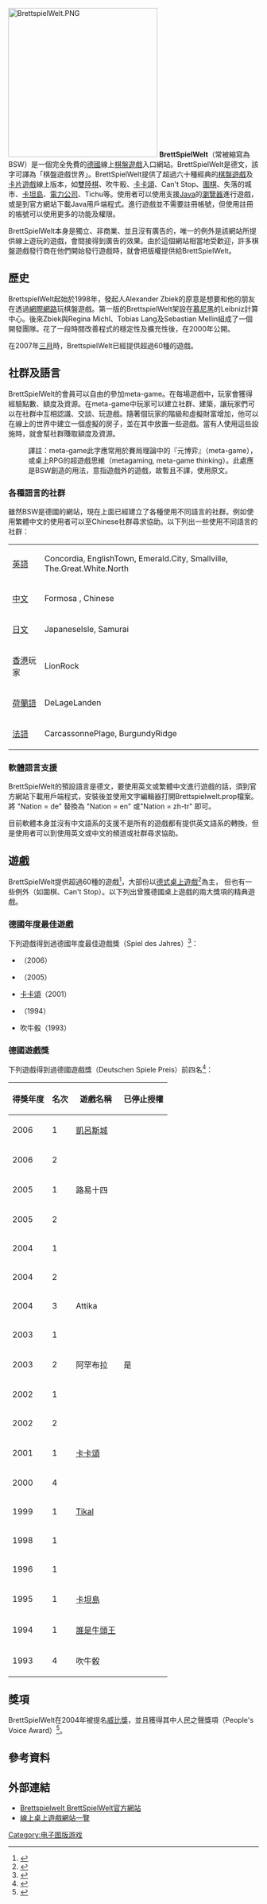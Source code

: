[[File:BrettspielWelt.PNG|300px]]
'''BrettSpielWelt'''（常被縮寫為BSW）是一個完全免費的[[德國|德國]]線上[[棋盤遊戲|棋盤遊戲]]入口網站。BrettSpielWelt是德文，該字可譯為「棋盤遊戲世界」。BrettSpielWelt提供了超過六十種經典的[[棋盤遊戲|棋盤遊戲]]及[[卡片遊戲|卡片遊戲]]線上版本，如[[雙陸棋|雙陸棋]]、吹牛骰、[[卡卡頌|卡卡頌]]、Can't Stop、[[圍棋|圍棋]]、失落的城市、[[卡坦島|卡坦島]]、[[發電廠_(桌上遊戲)|電力公司]]、Tichu等。使用者可以使用支援[[Java|Java]]的[[瀏覽器|瀏覽器]]進行遊戲，或是到官方網站下載Java用戶端程式。進行遊戲並不需要註冊帳號，但使用註冊的帳號可以使用更多的功能及權限。

BrettSpielWelt本身是獨立、非商業、並且沒有廣告的，唯一的例外是該網站所提供線上遊玩的遊戲，會間接得到廣告的效果。由於這個網站相當地受歡迎，許多棋盤遊戲發行商在他們開始發行遊戲時，就會把版權提供給BrettSpielWelt。

== 歷史 ==
BrettspielWelt起始於1998年，發起人Alexander Zbiek的原意是想要和他的朋友在透過[[網際網路|網際網路]]玩棋盤遊戲。第一版的BrettspielWelt架設在[[慕尼黑|慕尼黑]]的Leibniz計算中心。後來Zbiek與Regina Michl、Tobias Lang及Sebastian Mellin組成了一個開發團隊。花了一段時間改善程式的穩定性及擴充性後，在2000年公開。

在2007年[[三月|三月]]時，BrettspielWelt已經提供超過60種的遊戲。

== 社群及語言 ==
BrettSpielWelt的會員可以自由的參加meta-game。在每場遊戲中，玩家會獲得經驗點數、額度及資源。在meta-game中玩家可以建立社群、建築，讓玩家們可以在社群中互相認識、交談、玩遊戲。隨著個玩家的階級和虛擬財富增加，他可以在線上的世界中建立一個虛擬的房子，並在其中放置一些遊戲。當有人使用這些設施時，就會幫社群賺取額度及資源。

:譯註：meta-game此字應常用於賽局理論中的『元博弈』（meta-game），或桌上RPG的超遊戲思維（metagaming, meta-game thinking）。此處應是BSW創造的用法，意指遊戲外的遊戲，故暫且不譯，使用原文。

=== 各種語言的社群 ===
雖然BSW是德國的網站，現在上面已經建立了各種使用不同語言的社群。例如使用繁體中文的使用者可以至Chinese社群尋求協助。以下列出一些使用不同語言的社群：

{| class="wikitable"
|- 
| [[英語|英語]] || Concordia, EnglishTown, Emerald.City, Smallville, The.Great.White.North 
|- 
| [[中文|中文]] || Formosa , Chinese
|- 
| [[日文|日文]] || JapaneseIsle, Samurai
|- 
| [[香港|香港]]玩家 || LionRock
|- 
| [[荷蘭語|荷蘭語]] || DeLageLanden
|- 
| [[法語|法語]] || CarcassonnePlage, BurgundyRidge
|}

=== 軟體語言支援 ===
BrettSpielWelt的預設語言是德文，要使用英文或繁體中文進行遊戲的話，須到官方網站下載用戶端程式，安裝後並使用文字編輯器打開Brettspielwelt.prop檔案。將 "Nation = de" 替換為 "Nation = en" 或"Nation = zh-tr" 即可。

目前軟體本身並沒有中文語系的支援不是所有的遊戲都有提供英文語系的轉換，但是使用者可以到使用英文或中文的頻道或社群尋求協助。

== 遊戲 ==
BrettSpielWelt提供超過60種的遊戲<ref>{{Cite web |url=http://www.brettspielwelt.de/Spiele/ |title=存档副本 |accessdate=2007-05-23 |archive-date=2007-06-01 |archive-url=https://web.archive.org/web/20070601031807/http://www.brettspielwelt.de/Spiele/ |dead-url=no }}</ref>，大部份以[[德式桌上遊戲|德式桌上遊戲]]<ref name="Arar">{{cite web |url=http://www.pcworld.com/printable/article/id,119803/printable.html |title=Game Room: From Deutschland With Love |author= |last=Arar |first=Yardena |date=February 26, 2005 |work=PC World |accessdate=2007-05-21 |archive-date=2007-09-30 |archive-url=https://web.archive.org/web/20070930184301/http://www.pcworld.com/printable/article/id,119803/printable.html |dead-url=no }}</ref>為主，
但也有一些例外（如圍棋、Can't Stop）。以下列出曾獲德國桌上遊戲的兩大獎項的精典遊戲。

=== 德國年度最佳遊戲 ===
下列遊戲得到過德國年度最佳遊戲獎（Spiel des Jahres）<ref>{{cite web |url=http://www.spiel-des-jahres.org/cms/front_content.php |title=存档副本 |accessdate=2007-05-21 |deadurl=yes |archiveurl=https://web.archive.org/web/20070525053514/http://www.spiel-des-jahres.org/cms/front_content.php |archivedate=2007-05-25 }}</ref>：
* {{link-en|驛馬當先|Thurn and Taxis (board game)}}（2006）
* {{link-en|瀑布淘金客|Niagara_(board_game)}}（2005）
*  [[卡卡頌_(遊戲)|卡卡頌]]（2001）
* {{link-en|曼哈頓 (遊戲)|Manhattan_(game)|曼哈頓 }}（1994）
* 吹牛骰（1993）

=== 德國遊戲獎 ===
下列遊戲得到過德國遊戲獎（Deutschen Spiele Preis）前四名<ref>{{cite web |url=http://www.merz-verlag.com/dsp/p060.php4 |title=存档副本 |accessdate=2007-05-21 |deadurl=yes |archiveurl=https://web.archive.org/web/20070522040733/http://www.merz-verlag.com/dsp/p060.php4 |archivedate=2007-05-22 }}</ref>：

{| class="wikitable"
|- 
! 得獎年度 || 名次 || 遊戲名稱 || 已停止授權
|- 
| 2006 || 1 || [[凱呂斯_(遊戲)|凱呂斯城]] ||
|- 
| 2006 || 2 || {{link-en|驛馬當先|Thurn and Taxis (board game)}} ||
|- 
| 2005 || 1 || 路易十四 ||
|- 
| 2005 || 2 || {{link-en|瀑布淘金客|Niagara_(board_game)}} ||
|- 
| 2004 || 1 || {{link-en|聖彼德堡 (遊戲)|Saint Petersburg (board game)|聖彼德堡 }}||
|- 
| 2004 || 2 || {{link-en|聖胡安 (遊戲)|San_Juan_(card_game)|聖胡安}} ||
|- 
| 2004 || 3 || Attika ||
|- 
| 2003 || 1 || {{link-en|Amun Re|Amun-Re_(board_game)}} ||
|- 
| 2003 || 2 || 阿罕布拉 || 是
|- 
| 2002 || 1 || {{link-en|波多黎各 (遊戲)|Puerto_Rico_(board_game)|波多黎各}} || 
|- 
| 2002 || 2 || {{link-en|Trans America|TransAmerica_(board_game)}} ||
|- 
| 2001 || 1 || [[卡卡頌_(遊戲)|卡卡頌]] ||
|- 
| 2000 || 4 || {{link-en|佛羅倫斯王侯|The_Princes_of_Florence}} ||
|- 
| 1999 || 1 || [[蒂卡爾_(遊戲)|Tikal]]||
|- 
| 1998 || 1 || {{link-en|兩河流域 (遊戲)|Tigris_and_Euphrates|兩河流域}} ||
|- 
| 1996 || 1 || {{link-en|El Grande|El_Grande|大王}} ||
|- 
| 1995 || 1 || [[卡坦島|卡坦島]] ||
|- 
| 1994 || 1 || [[誰是牛頭王|誰是牛頭王]] ||
|- 
| 1993 || 4 || 吹牛骰 ||
|}

== 獎項 ==
BrettSpielWelt在2004年被提名[[威比獎|威比獎]]，並且獲得其中人民之聲獎項（People's Voice Award）<ref>{{cite web |url=http://www.webbyawards.com/webbys/winners-2004.php |title=存档副本 |accessdate=2006-12-22 |deadurl=yes |archiveurl=https://web.archive.org/web/20110722174246/http://www.webbyawards.com/webbys/winners-2004.php |archivedate=2011-07-22 }}</ref>。

== 參考資料 ==
<div class="references-small">
<references />
</div>

== 外部連結 ==
*[http://www.brettspielwelt.de/?nation=en Brettspielwelt BrettSpielWelt官方網站]{{Wayback|url=http://www.brettspielwelt.de/?nation=en |date=20070607192338 }}
*[http://www.boardgamegeek.com/wiki/page/On-line_Games&redirectedfrom=Online_Play# 線上桌上遊戲網站一覽]{{Wayback|url=http://www.boardgamegeek.com/wiki/page/On-line_Games%26redirectedfrom%3DOnline_Play |date=20200619185813 }}



[[Category:电子图版游戏|Category:电子图版游戏]]